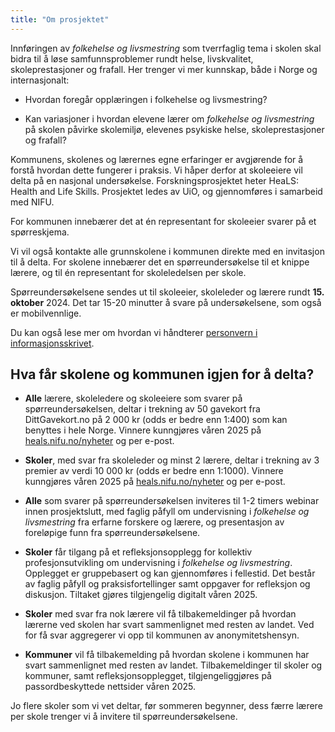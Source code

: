 ```yaml
---
title: "Om prosjektet"
---
```


Innføringen av *folkehelse og livsmestring* som tverrfaglig tema i skolen skal bidra til å løse samfunnsproblemer rundt helse, livskvalitet, skoleprestasjoner og frafall. Her trenger vi mer kunnskap, både i Norge og internasjonalt:

-   Hvordan foregår opplæringen i folkehelse og livsmestring?

-   Kan variasjoner i hvordan elevene lærer om *folkehelse og livsmestring* på skolen påvirke skolemiljø, elevenes psykiske helse, skoleprestasjoner og frafall?

Kommunens, skolenes og lærernes egne erfaringer er avgjørende for å forstå hvordan dette fungerer i praksis. Vi håper derfor at skoleeiere vil delta på en nasjonal undersøkelse. Forskningsprosjektet heter HeaLS: Health and Life Skills. Prosjektet ledes av UiO, og gjennomføres i samarbeid med NIFU.

For kommunen innebærer det at én representant for skoleeier svarer på et spørreskjema.

Vi vil også kontakte alle grunnskolene i kommunen direkte med en invitasjon til å delta. For skolene innebærer det en spørreundersøkelse til et knippe lærere, og til én representant for skoleledelsen per skole.

Spørreundersøkelsene sendes ut til skoleeier, skoleleder og lærere rundt **15. oktober** 2024. Det tar 15-20 minutter å svare på undersøkelsene, som også er mobilvennlige.

Du kan også lese mer om hvordan vi håndterer [personvern i informasjonsskrivet](../2_for_kommuner/02_kommuner_rekruttering_personvern_grunnleggende.qmd).

## Hva får skolene og kommunen igjen for å delta?

-   **Alle** lærere, skoleledere og skoleeiere som svarer på spørreundersøkelsen, deltar i trekning av 50 gavekort fra DittGavekort.no på 2 000 kr (odds er bedre enn 1:400) som kan benyttes i hele Norge. Vinnere kunngjøres våren 2025 på [heals.nifu.no/nyheter](../0_nyheter/index.qmd) og per e-post.

-   **Skoler**, med svar fra skoleleder og minst 2 lærere, deltar i trekning av 3 premier av verdi 10 000 kr (odds er bedre enn 1:1000). Vinnere kunngjøres våren 2025 på [heals.nifu.no/nyheter](../0_nyheter/index.qmd) og per e-post.

-   **Alle** som svarer på spørreundersøkelsen inviteres til 1-2 timers webinar innen prosjektslutt, med faglig påfyll om undervisning i *folkehelse og livsmestring* fra erfarne forskere og lærere, og presentasjon av foreløpige funn fra spørreundersøkelsene.

-   **Skoler** får tilgang på et refleksjonsopplegg for kollektiv profesjonsutvikling om undervisning i *folkehelse og livsmestring*. Opplegget er gruppebasert og kan gjennomføres i fellestid. Det består av faglig påfyll og praksisfortellinger samt oppgaver for refleksjon og diskusjon. Tiltaket gjøres tilgjengelig digitalt våren 2025.

-   **Skoler** med svar fra nok lærere vil få tilbakemeldinger på hvordan lærerne ved skolen har svart sammenlignet med resten av landet. Ved for få svar aggregerer vi opp til kommunen av anonymitetshensyn.

-   **Kommuner** vil få tilbakemelding på hvordan skolene i kommunen har svart sammenlignet med resten av landet. Tilbakemeldinger til skoler og kommuner, samt refleksjonsopplegget, tilgjengeliggjøres på passordbeskyttede nettsider våren 2025.

Jo flere skoler som vi vet deltar, før sommeren begynner, dess færre lærere per skole trenger vi å invitere til spørreundersøkelsene.
